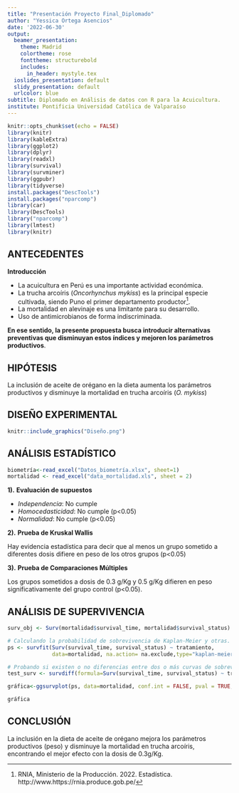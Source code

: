 ```yaml
---
title: "Presentación Proyecto Final_Diplomado"
author: "Yessica Ortega Asencios"
date: '2022-06-30'
output:
  beamer_presentation:
    theme: Madrid
    colortheme: rose
    fonttheme: structurebold
    includes:
      in_header: mystyle.tex
  ioslides_presentation: default
  slidy_presentation: default
  urlcolor: blue
subtitle: Diplomado en Análisis de datos con R para la Acuicultura.
institute: Pontificia Universidad Católica de Valparaíso
---
```


```r
knitr::opts_chunk$set(echo = FALSE)
library(knitr)
library(kableExtra)
library(ggplot2)
library(dplyr)
library(readxl)
library(survival)
library(survminer)
library(ggpubr)
library(tidyverse)
install.packages("DescTools")
install.packages("nparcomp") 
library(car)
library(DescTools)
library("nparcomp")
library(lmtest)
library(knitr)
```

## ANTECEDENTES

**Introducción**

- La acuicultura en Perú es una importante actividad económica. 
- La trucha arcoíris (*Oncorhynchus mykiss*) es la principal especie cultivada, siendo Puno el primer departamento productor[^1]. 
- La mortalidad en alevinaje es una limitante para su desarrollo.
- Uso de antimicrobianos de forma indiscriminada.


**En ese sentido, la presente propuesta busca introducir alternativas preventivas que disminuyan estos índices y mejoren los parámetros productivos**.

[^1]: RNIA, Ministerio de la Producción. 2022. Estadística. http://www.https://rnia.produce.gob.pe/

## HIPÓTESIS
La inclusión de aceite de orégano en la dieta aumenta los parámetros productivos y disminuye la mortalidad en trucha arcoíris (*O. mykiss*)

## DISEÑO EXPERIMENTAL
```r
knitr::include_graphics("Diseño.png")
```


## ANÁLISIS ESTADÍSTICO
```r
biometría<-read_excel("Datos_biometría.xlsx", sheet=1)
mortalidad <- read_excel("data_mortalidad.xls", sheet = 2)
```

**1).** **Evaluación de supuestos**

- *Independencia*: 
No cumple
- *Homocedasticidad*: 
No cumple (p<0.05)
- *Normalidad*: 
No cumple (p<0.05)

**2).** **Prueba de Kruskal Wallis**

Hay evidencia estadística para decir que al menos un grupo sometido a diferentes dosis difiere en peso de los otros grupos (p<0.05)

**3).** **Prueba de Comparaciones Múltiples**

Los grupos sometidos a dosis de 0.3 g/Kg y 0.5 g/Kg difieren en peso significativamente del grupo control (p<0.05).

## ANÁLISIS DE SUPERVIVENCIA
```r
surv_obj <- Surv(mortalidad$survival_time, mortalidad$survival_status)

# Calculando la probabilidad de sobrevivencia de Kaplan-Meier y otras.
ps <- survfit(Surv(survival_time, survival_status) ~ tratamiento,
              data=mortalidad, na.action= na.exclude,type="kaplan-meier")

# Probando si existen o no diferencias entre dos o más curvas de sobrevivencia
test_surv <- survdiff(formula=Surv(survival_time, survival_status) ~ tratamiento, data=mortalidad)
```

```r
gráfica<-ggsurvplot(ps, data=mortalidad, conf.int = FALSE, pval = TRUE, ggtheme = theme_bw())
```

```r
 
gráfica
```

## CONCLUSIÓN
La inclusión en la dieta de aceite de orégano mejora los parámetros productivos (peso) y disminuye la mortalidad en trucha arcoíris, encontrando el mejor efecto con la dosis de 0.3g/Kg.





